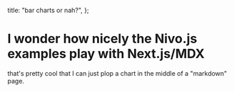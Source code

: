 
  title: "bar charts or nah?",
};

# I wonder how nicely the Nivo.js examples play with Next.js/MDX

<div style={{display: "flex",  flexWrap: "wrap", justifyContent: "space-around"}}>
  <div style={{ height: 500}} css={css({minWidth:"400px", flexGrow: 1, flexShrink: 1, flexBasis: "400px"})}>
    <NivoBar />
  </div>

  <div style={{ height: 500}} css={css({minWidth:"400px", flexGrow: 1, flexShrink: 1, flexBasis: "400px"})}>
    <NivoBar
      data={[
        { name: "Jim", age: 34 },
        { name: "Jam", age: 44 },
        { name: "Jum", age: 54 },
      ]}
      keys={["age"]}
      indexBy="name"
      yLabel="age"
      canvas
    />
  </div>
  <div style={{ height: 500}} css={css({minWidth:"400px", flexGrow: 1, flexShrink: 0, flexBasis: "100%"})}>
    <NivoBar />
  </div>
  <div style={{ height: 500}} css={css({minWidth:"400px", flexGrow: 1, flexShrink: 1, flexBasis: "400px"})}>
    <NivoBar
      data={[
        { name: "Jim", age: 34 },
        { name: "Jam", age: 44 },
        { name: "Jum", age: 54 },
      ]}
      keys={["age"]}
      indexBy="name"
      yLabel="age"
      canvas
    />
  </div>
  <div style={{ height: 500}} css={css({minWidth:"400px", flexGrow: 1, flexShrink: 1, flexBasis: "400px"})}>
    <NivoBar />
  </div>
  <div style={{ height: 500}} css={css({minWidth:"400px", flexGrow: 1, flexShrink: 1, flexBasis: "400px"})}>
    <NivoBar
      data={[
        { name: "Jim", age: 34 },
        { name: "Jam", age: 44 },
        { name: "Jum", age: 54 },
      ]}
      keys={["age"]}
      indexBy="name"
      yLabel="age"
      canvas
    />
  </div>
   <div style={{ height: 500}} css={css({minWidth:"400px", flexGrow: 1, flexShrink: 1, flexBasis: "400px"})}>
    <NivoBar />
  </div>
  
</div>

that's pretty cool that I can just plop a chart in the middle of a "markdown" page.
